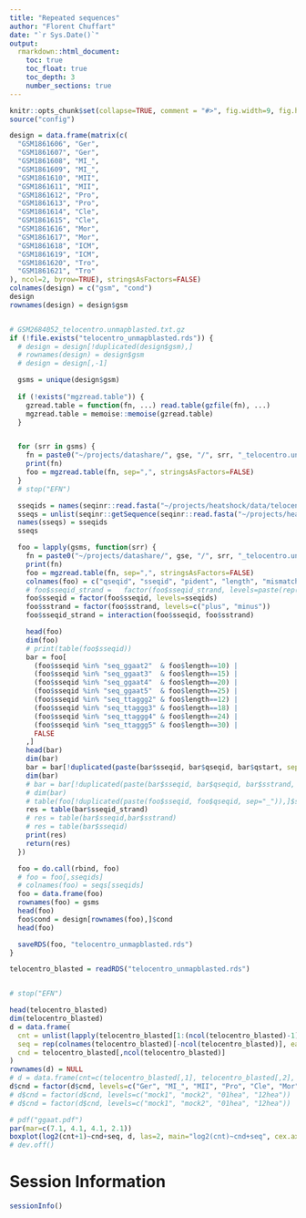 ```yaml
---
title: "Repeated sequences"
author: "Florent Chuffart"
date: "`r Sys.Date()`"
output: 
  rmarkdown::html_document:
    toc: true
    toc_float: true
    toc_depth: 3
    number_sections: true
---
```



```r
knitr::opts_chunk$set(collapse=TRUE, comment = "#>", fig.width=9, fig.height=6, eval=TRUE, echo=FALSE, results="hide")
source("config")
```


```r
design = data.frame(matrix(c(
  "GSM1861606", "Ger",
  "GSM1861607", "Ger",
  "GSM1861608", "MI_",
  "GSM1861609", "MI_",
  "GSM1861610", "MII",
  "GSM1861611", "MII",
  "GSM1861612", "Pro",
  "GSM1861613", "Pro",
  "GSM1861614", "Cle",
  "GSM1861615", "Cle",
  "GSM1861616", "Mor",
  "GSM1861617", "Mor",
  "GSM1861618", "ICM",
  "GSM1861619", "ICM",
  "GSM1861620", "Tro",
  "GSM1861621", "Tro"
), ncol=2, byrow=TRUE), stringsAsFactors=FALSE)
colnames(design) = c("gsm", "cond")
design
rownames(design) = design$gsm


# GSM2684052_telocentro.unmapblasted.txt.gz
if (!file.exists("telocentro_unmapblasted.rds")) {
  # design = design[!duplicated(design$gsm),]
  # rownames(design) = design$gsm
  # design = design[,-1]

  gsms = unique(design$gsm)
  
  if (!exists("mgzread.table")) {
    gzread.table = function(fn, ...) read.table(gzfile(fn), ...)
    mgzread.table = memoise::memoise(gzread.table)
  }


  for (srr in gsms) {
    fn = paste0("~/projects/datashare/", gse, "/", srr, "_telocentro.unmapblasted.txt.gz")
    print(fn)
    foo = mgzread.table(fn, sep=",", stringsAsFactors=FALSE)
  }
  # stop("EFN")

  sseqids = names(seqinr::read.fasta("~/projects/heatshock/data/telocentro.fasta"))
  sseqs = unlist(seqinr::getSequence(seqinr::read.fasta("~/projects/heatshock/data/telocentro.fasta"), as.string = TRUE))
  names(sseqs) = sseqids
  sseqs

  foo = lapply(gsms, function(srr) {
    fn = paste0("~/projects/datashare/", gse, "/", srr, "_telocentro.unmapblasted.txt.gz")
    print(fn)
    foo = mgzread.table(fn, sep=",", stringsAsFactors=FALSE)
    colnames(foo) = c("qseqid", "sseqid", "pident", "length", "mismatch", "gapopen", "qstart", "qend", "sstart", "send", "evalue", "bitscore", "sstrand")
    # foo$sseqid_strand =   factor(foo$sseqid_strand, levels=paste(rep(sseqids, each=2), unique(foo$sstrand), sep="_"))
    foo$sseqid = factor(foo$sseqid, levels=sseqids)
    foo$sstrand = factor(foo$sstrand, levels=c("plus", "minus"))
    foo$sseqid_strand = interaction(foo$sseqid, foo$sstrand)

    head(foo)
    dim(foo)
    # print(table(foo$sseqid))
    bar = foo[
      (foo$sseqid %in% "seq_ggaat2"  & foo$length==10) |
      (foo$sseqid %in% "seq_ggaat3"  & foo$length==15) |
      (foo$sseqid %in% "seq_ggaat4"  & foo$length==20) |
      (foo$sseqid %in% "seq_ggaat5"  & foo$length==25) |
      (foo$sseqid %in% "seq_ttaggg2" & foo$length==12) |
      (foo$sseqid %in% "seq_ttaggg3" & foo$length==18) |
      (foo$sseqid %in% "seq_ttaggg4" & foo$length==24) |
      (foo$sseqid %in% "seq_ttaggg5" & foo$length==30) |
      FALSE
    ,]
    head(bar)
    dim(bar)
    bar = bar[!duplicated(paste(bar$sseqid, bar$qseqid, bar$qstart, sep="_")),]
    dim(bar)
    # bar = bar[!duplicated(paste(bar$sseqid, bar$qseqid, bar$sstrand, sep="_")),]
    # dim(bar)
    # table(foo[!duplicated(paste(foo$sseqid, foo$qseqid, sep="_")),]$sseqid)
    res = table(bar$sseqid_strand)
    # res = table(bar$sseqid,bar$sstrand)
    # res = table(bar$sseqid)
    print(res)
    return(res)
  })

  foo = do.call(rbind, foo)
  # foo = foo[,sseqids]
  # colnames(foo) = seqs[sseqids]
  foo = data.frame(foo)
  rownames(foo) = gsms
  head(foo)
  foo$cond = design[rownames(foo),]$cond
  head(foo)

  saveRDS(foo, "telocentro_unmapblasted.rds")
}

telocentro_blasted = readRDS("telocentro_unmapblasted.rds")


# stop("EFN")

```


```r
head(telocentro_blasted)
dim(telocentro_blasted)
d = data.frame(
  cnt = unlist(lapply(telocentro_blasted[1:(ncol(telocentro_blasted)-1)], identity)),     
  seq = rep(colnames(telocentro_blasted)[-ncol(telocentro_blasted)], each=nrow(telocentro_blasted)), 
  cnd = telocentro_blasted[,ncol(telocentro_blasted)]
)
rownames(d) = NULL
# d = data.frame(cnt=c(telocentro_blasted[,1], telocentro_blasted[,2], telocentro_blasted[,3], telocentro_blasted[,4], telocentro_blasted[,5], telocentro_blasted[,6]), seq=rep(colnames(telocentro_blasted)[1:6], each=nrow(telocentro_blasted)), cnd=telocentro_blasted[,7])
d$cnd = factor(d$cnd, levels=c("Ger", "MI_", "MII", "Pro", "Cle", "Mor", "ICM", "Tro"))
# d$cnd = factor(d$cnd, levels=c("mock1", "mock2", "01hea", "12hea"))
# d$cnd = factor(d$cnd, levels=c("mock1", "mock2", "01hea", "12hea"))

# pdf("ggaat.pdf")
par(mar=c(7.1, 4.1, 4.1, 2.1))
boxplot(log2(cnt+1)~cnd+seq, d, las=2, main="log2(cnt)~cnd+seq", cex.axis=.5)
# dev.off()
```









# Session Information

```r
sessionInfo()
```














